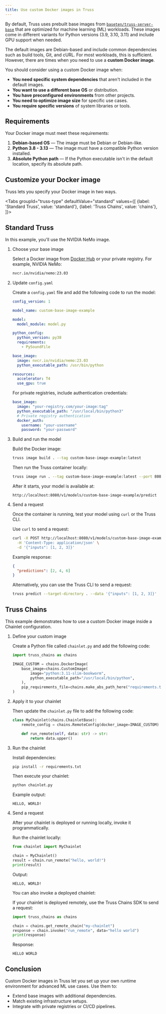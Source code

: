 ```yaml
---
title: Use custom Docker images in Truss
---
```


By default, Truss uses prebuilt base images from
[`baseten/truss-server-base`](https://hub.docker.com/r/baseten/truss-server-base)
that are optimized for machine learning (ML) workloads. These images come in different variants for
Python versions (3.9, 3.10, 3.11) and include GPU support when needed.

The default images are Debian-based and include common dependencies such as
build tools, Git, and cURL. For most workloads, this is sufficient. However,
there are times when you need to use a **custom Docker image**.

You should consider using a custom Docker image when:

- **You need specific system dependencies** that aren't included in the default images.
- **You want to use a different base OS** or distribution.
- **You have preconfigured environments** from other projects.
- **You need to optimize image size** for specific use cases.
- **You require specific versions** of system libraries or tools.

## Requirements

Your Docker image must meet these requirements:

1. **Debian-based OS** — The image must be Debian or Debian-like.
2. **Python 3.8 - 3.13** — The image must have a compatible Python version installed.
3. **Absolute Python path** — If the Python executable isn't in the default location, specify its absolute path.

## Customize your Docker image

Truss lets you specify your Docker image in two ways.


<Tabs groupId="truss-type" defaultValue="standard" values={[
{label: 'Standard Truss', value: 'standard'},
{label: 'Truss Chains', value: 'chains'},
]}>

<TabItem value="standard">

## Standard Truss

In this example, you'll use the NVIDIA NeMo image.

1. Choose your base image

    Select a Docker image from [Docker Hub](https://hub.docker.com/) or your private registry. For example, NVIDIA NeMo:

    ```bash
    nvcr.io/nvidia/nemo:23.03
    ```

2. Update `config.yaml`

    Create a `config.yaml` file and add the following code to run the model:

    ```yaml
    config_version: 1

    model_name: custom-base-image-example

    model:
      model_module: model.py

    python_config:
      python_version: py38
      requirements:
        - PySoundFile

    base_image:
      image: nvcr.io/nvidia/nemo:23.03
      python_executable_path: /usr/bin/python

    resources:
      accelerator: T4
      use_gpu: true
    ```

    For private registries, include authentication credentials:

    ```yaml
    base_image:
      image: "your-registry.com/your-image:tag"
      python_executable_path: "/usr/local/bin/python3"
      # Private registry authentication
      docker_auth:
        username: "your-username"
        password: "your-password"
    ```

3. Build and run the model

    Build the Docker image:

    ```bash
    truss image build . --tag custom-base-image-example:latest
    ```

    Then run the Truss container locally:

    ```bash
    truss image run . --tag custom-base-image-example:latest --port 8080
    ```

    After it starts, your model is available at:

    ```
    http://localhost:8080/v1/models/custom-base-image-example/predict
    ```

4. Send a request

    Once the container is running, test your model using `curl` or the Truss CLI.

    Use `curl` to send a request:

    ```bash
    curl -X POST http://localhost:8080/v1/models/custom-base-image-example:predict \
      -H 'Content-Type: application/json' \
      -d '{"inputs": [1, 2, 3]}'
    ```

    Example response:

    ```json
    {
      "predictions": [2, 4, 6]
    }
    ```

    Alternatively, you can use the Truss CLI to send a request:

    ```bash
    truss predict --target-directory . --data '{"inputs": [1, 2, 3]}'
    ```

</TabItem>

<TabItem value="chains">

## Truss Chains

This example demonstrates how to use a custom Docker image inside a Chainlet configuration.

1. Define your custom image

    Create a Python file called `chainlet.py` and add the following code:

    ```python
    import truss_chains as chains

    IMAGE_CUSTOM = chains.DockerImage(
        base_image=chains.CustomImage(
            image="python:3.11-slim-bookworm",
            python_executable_path="/usr/local/bin/python",
        ),
        pip_requirements_file=chains.make_abs_path_here("requirements.txt"),
    )
    ```

2. Apply it to your chainlet

    Then update the `chainlet.py` file to add the following code:

    ```python
    class MyChainlet(chains.ChainletBase):
        remote_config = chains.RemoteConfig(docker_image=IMAGE_CUSTOM)

        def run_remote(self, data: str) -> str:
            return data.upper()
    ```

3. Run the chainlet

    Install dependencies:

    ```bash
    pip install -r requirements.txt
    ```

    Then execute your chainlet:

    ```bash
    python chainlet.py
    ```

    Example output:

    ```
    HELLO, WORLD!
    ```

4. Send a request

    After your chainlet is deployed or running locally, invoke it programmatically.

    Run the chainlet locally:

    ```python
    from chainlet import MyChainlet

    chain = MyChainlet()
    result = chain.run_remote("hello, world!")
    print(result)
    ```

    Output:

    ```
    HELLO, WORLD!
    ```

    You can also invoke a deployed chainlet:

    If your chainlet is deployed remotely, use the Truss Chains SDK to send a request:

    ```python
    import truss_chains as chains

    chain = chains.get_remote_chain("my-chainlet")
    response = chain.invoke("run_remote", data="hello world")
    print(response)
    ```

    Response:

    ```
    HELLO WORLD
    ```

</TabItem>
</Tabs>

## Conclusion

Custom Docker images in Truss let you set up your own runtime environment for advanced ML use cases.
Use them to:

- Extend base images with additional dependencies.
- Match existing infrastructure setups.
- Integrate with private registries or CI/CD pipelines.
